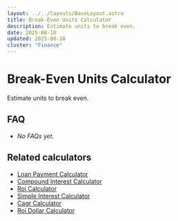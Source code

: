 ```yaml
---
layout: ../../layouts/BaseLayout.astro
title: Break-Even Units Calculator
description: Estimate units to break even.
date: 2025-08-18
updated: 2025-08-18
cluster: "Finance"
---
```




# Break-Even Units Calculator

Estimate units to break even.

<Calculator schema={schema} />

## FAQ

- _No FAQs yet._

## Related calculators
- [Loan Payment Calculator](/calculators/loan-payment-calculator/)
- [Compound Interest Calculator](/calculators/compound-interest-calculator/)
- [Roi Calculator](/calculators/roi-calculator/)
- [Simple Interest Calculator](/calculators/simple-interest-calculator/)
- [Cagr Calculator](/calculators/cagr-calculator/)
- [Roi Dollar Calculator](/calculators/roi-dollar-calculator/)
